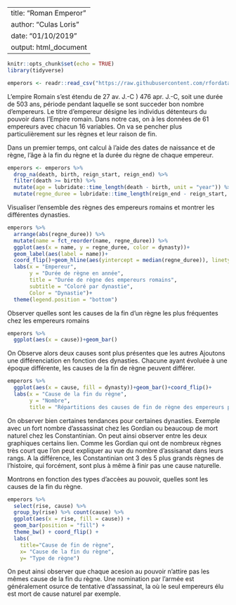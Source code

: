  
---
title: "Roman Emperor"
author: "Culas Loris"
date: "01/10/2019"
output: html_document
---

```r
knitr::opts_chunk$set(echo = TRUE)
library(tidyverse)
```
```r
emperors <- readr::read_csv("https://raw.githubusercontent.com/rfordatascience/tidytuesday/master/data/2019/2019-08-13/emperors.csv")

```



L'empire Romain s'est étendu de 27 av. J.-C ) 476 apr. J.-C, soit une durée de 503 ans, période pendant laquelle se sont succeder bon nombre d'empereurs. Le titre d'empereur désigne les individus détenteurs du pouvoir dans l'Empire romain. Dans notre cas, on à les données de 61 empereurs avec chacun 16 variables. On va se pencher plus particulièrement sur les règnes et leur raison de fin.


Dans un premier temps, ont calcul à l'aide des dates de naissance et de règne, l'âge à la fin du règne et la durée du règne de chaque empereur.
```r
emperors <- emperors %>%
  drop_na(death, birth, reign_start, reign_end) %>%
  filter(death >= birth) %>%
  mutate(age = lubridate::time_length(death - birth, unit = "year")) %>% 
  mutate(regne_duree = lubridate::time_length(reign_end - reign_start, unit = "year")) 
```


Visualiser l'ensemble des règnes des empereurs romains et montrer les différentes dynasties.


```r
emperors %>% 
  arrange(abs(regne_duree)) %>% 
  mutate(name = fct_reorder(name, regne_duree)) %>% 
  ggplot(aes(x = name, y = regne_duree, color = dynasty))+
  geom_label(aes(label = name))+
  coord_flip()+geom_hline(aes(yintercept = median(regne_duree)), linetype = 3)+
  labs(x = "Empereur",
       y = "Durée de règne en année",
       title = "Durée de règne des empereurs romains",
       subtitle = "Coloré par dynastie",
       Color = "Dynastie")+
  theme(legend.position = "bottom")
```


Observer quelles sont les causes de la fin d'un règne les plus fréquentes chez les empereurs romains


```r
emperors %>% 
  ggplot(aes(x = cause))+geom_bar()
```
On Observe alors deux causes sont plus présentes que les autres
Ajoutons une différenciation en fonction des dynasties. Chacune ayant évoluée à une époque différente, les causes de la fin de règne peuvent différer.

```r
emperors %>% 
  ggplot(aes(x = cause, fill = dynasty))+geom_bar()+coord_flip()+
  labs(x = "Cause de la fin du règne", 
       y = "Nombre",
       title = "Répartitions des causes de fin de règne des empereurs par dynasties")
```

On observer bien certaines tendances pour certaines dynasties. Exemple avec un fort nombre d'assassinat chez les Gordian ou beaucoup de mort naturel chez les Constantinian. On peut ainsi observer entre les deux graphiques certains lien. Comme les Gordian qui ont de nombreux règnes très court que l'on peut expliquer au vue du nombre d'assisanat dans leurs rangs. A la différence, les Constantinian  ont 3 des 5 plus grands règnes de l'histoire, qui forcément, sont plus à même à finir pas une cause naturelle.


Montrons en fonction des types d'accèes au pouvoir, quelles sont les causes de la fin du règne.

```r
emperors %>% 
  select(rise, cause) %>%
  group_by(rise) %>% count(cause) %>%
  ggplot(aes(x = rise, fill = cause)) +
  geom_bar(position = "fill") +
  theme_bw() + coord_flip() +
  labs(
    title="Cause de fin de règne",
    x= "Cause de la fin du règne",
    y= "Type de règne")

```

On peut ainsi observer que chaque acesion au pouvoir n'attire pas les mêmes cause de la fin du règne. Une nomination par l'armée est généralement osurce de tentative d'assassinat, la où le seul empereurs élu est mort de cause naturel par exemple.



